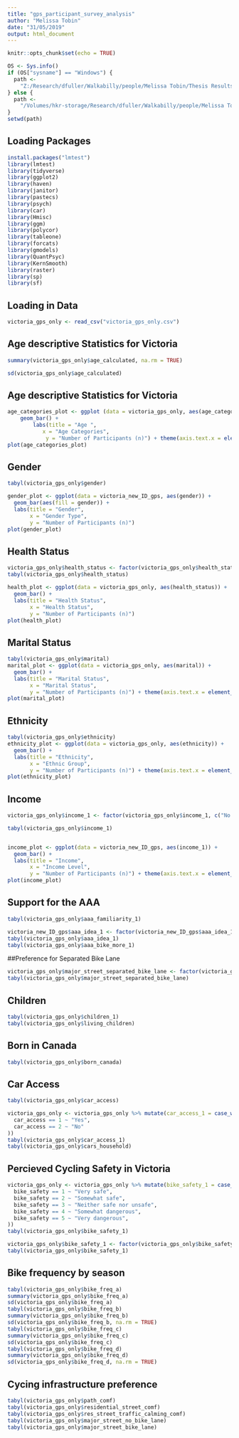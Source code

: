 ```yaml
---
title: "gps_participant_survey_analysis"
author: "Melissa Tobin"
date: "31/05/2019"
output: html_document
---
```


```r
knitr::opts_chunk$set(echo = TRUE)

OS <- Sys.info()
if (OS["sysname"] == "Windows") {
  path <-
    "Z:/Research/dfuller/Walkabilly/people/Melissa Tobin/Thesis Results/INTERACT thesis Analysis"
} else {
  path <-
    "/Volumes/hkr-storage/Research/dfuller/Walkabilly/people/Melissa Tobin/Thesis Results/INTERACT thesis Analysis"
}
setwd(path)
```

## Loading Packages
```r
install.packages("lmtest")
library(lmtest)
library(tidyverse)
library(ggplot2)
library(haven)
library(janitor)
library(pastecs)
library(psych)
library(car)
library(Hmisc)
library(ggm)
library(polycor)
library(tableone)
library(forcats)
library(gmodels)
library(QuantPsyc)
library(KernSmooth)
library(raster)
library(sp)
library(sf)
```

## Loading in Data
```r
victoria_gps_only <- read_csv("victoria_gps_only.csv")
```

## Age descriptive Statistics for Victoria
```r
summary(victoria_gps_only$age_calculated, na.rm = TRUE)

sd(victoria_gps_only$age_calculated)
```

## Age descriptive Statistics for Victoria
```r
age_categories_plot <- ggplot (data = victoria_gps_only, aes(age_categories)) + 
    geom_bar() + 
        labs(title = "Age ", 
           x = "Age Categories", 
            y = "Number of Participants (n)") + theme(axis.text.x = element_text(angle=60, hjust=1))
plot(age_categories_plot)
```

## Gender
```r
tabyl(victoria_gps_only$gender)

gender_plot <- ggplot(data = victoria_new_ID_gps, aes(gender)) +
  geom_bar(aes(fill = gender)) +
  labs(title = "Gender",
       x = "Gender Type",
       y = "Number of Participants (n)")
plot(gender_plot)
```


## Health Status
```r
victoria_gps_only$health_status <- factor(victoria_gps_only$health_status, c("Poor", "Fair", "Good", "Very Good", "Excellent"))
tabyl(victoria_gps_only$health_status)

health_plot <- ggplot(data = victoria_gps_only, aes(health_status)) +
  geom_bar() +
  labs(title = "Health Status",
       x = "Health Status",
       y = "Number of Participants (n)") 
plot(health_plot)
```

## Marital Status
```r
tabyl(victoria_gps_only$marital)
marital_plot <- ggplot(data = victoria_gps_only, aes(marital)) +
  geom_bar() +
  labs(title = "Marital Status",
       x = "Marital Status",
       y = "Number of Participants (n)") + theme(axis.text.x = element_text(angle=60, hjust=1))
plot(marital_plot)
```
## Ethnicity 
```r
tabyl(victoria_gps_only$ethnicity)
ethnicity_plot <- ggplot(data = victoria_gps_only, aes(ethnicity)) +
  geom_bar() +
  labs(title = "Ethnicity",
       x = "Ethnic Group",
       y = "Number of Participants (n)") + theme(axis.text.x = element_text(angle=60, hjust=1))
plot(ethnicity_plot)
```

## Income
```r

victoria_gps_only$income_1 <- factor(victoria_gps_only$income_1, c("No income", "$1 to $9,999", "$10,000 to $14,999", "$15,000 to $19,999", "$20,000 to $29,999", "$30,000 to $39,999", "$40,000 to $49,999","$50,000 to $99,999","$100,000 to $149,999","$150,000 to $199,999", "$200,000 or more", "I don't know/Prefer not to answer"))

tabyl(victoria_gps_only$income_1)


income_plot <- ggplot(data = victoria_new_ID_gps, aes(income_1)) +
  geom_bar() +
  labs(title = "Income",
       x = "Income Level",
       y = "Number of Participants (n)") + theme(axis.text.x = element_text(angle=60, hjust=1))
plot(income_plot)
```

## Support for the AAA
```r
tabyl(victoria_gps_only$aaa_familiarity_1)

victoria_new_ID_gps$aaa_idea_1 <- factor(victoria_new_ID_gps$aaa_idea_1, c("I don't know", "Very bad idea", "Somewhat bad idea", "Somewhat good idea", "Very good idea"))
tabyl(victoria_gps_only$aaa_idea_1)
tabyl(victoria_gps_only$aaa_bike_more_1)
```

##Preference for Separated Bike Lane
```r
victoria_gps_only$major_street_separated_bike_lane <- factor(victoria_gps_only$major_street_separated_bike_lane, c( "Very uncomfortable", "Somewhat uncomfortable", "Somewhat comfortable", "Very comfortable", "I don't know/Prefer not to answer"))
tabyl(victoria_gps_only$major_street_separated_bike_lane)
```

## Children 
```r
tabyl(victoria_gps_only$children_1)
tabyl(victoria_gps_only$living_children)
```

## Born in Canada
```r
tabyl(victoria_gps_only$born_canada)
```

## Car Access
```r
tabyl(victoria_gps_only$car_access)

victoria_gps_only <- victoria_gps_only %>% mutate(car_access_1 = case_when(
  car_access == 1 ~ "Yes",
  car_access == 2 ~ "No"
))
tabyl(victoria_gps_only$car_access_1)
tabyl(victoria_gps_only$cars_household)
```

## Percieved Cycling Safety in Victoria
```r
victoria_gps_only <- victoria_gps_only %>% mutate(bike_safety_1 = case_when(
  bike_safety == 1 ~ "Very safe",
  bike_safety == 2 ~ "Somewhat safe",
  bike_safety == 3 ~ "Neither safe nor unsafe",
  bike_safety == 4 ~ "Somewhat dangerous",
  bike_safety == 5 ~ "Very dangerous",
))
tabyl(victoria_gps_only$bike_safety_1)

victoria_gps_only$bike_safety_1 <- factor(victoria_gps_only$bike_safety_1, c( "Very safe", "Somewhat safe", "Neither safe nor unsafe", "Somewhat dangerous", "Very dangerous"))
tabyl(victoria_gps_only$bike_safety_1)
```

## Bike frequency by season
```r
tabyl(victoria_gps_only$bike_freq_a)
summary(victoria_gps_only$bike_freq_a)
sd(victoria_gps_only$bike_freq_a)
tabyl(victoria_gps_only$bike_freq_b)
summary(victoria_gps_only$bike_freq_b)
sd(victoria_gps_only$bike_freq_b, na.rm = TRUE)
tabyl(victoria_gps_only$bike_freq_c)
summary(victoria_gps_only$bike_freq_c)
sd(victoria_gps_only$bike_freq_c)
tabyl(victoria_gps_only$bike_freq_d)
summary(victoria_gps_only$bike_freq_d)
sd(victoria_gps_only$bike_freq_d, na.rm = TRUE)
```

## Cycing infrastructure preference
```r
tabyl(victoria_gps_only$path_comf)
tabyl(victoria_gps_only$residential_street_comf)
tabyl(victoria_gps_only$res_street_traffic_calming_comf)
tabyl(victoria_gps_only$major_street_no_bike_lane)
tabyl(victoria_gps_only$major_street_bike_lane)
```

